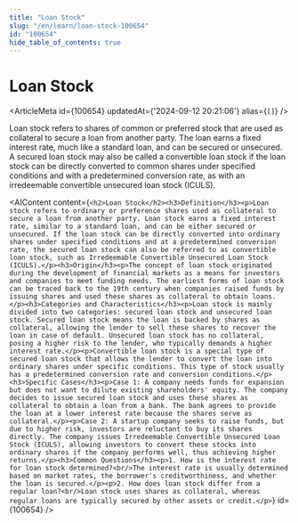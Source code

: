 ```yaml
---
title: "Loan Stock"
slug: "/en/learn/loan-stock-100654"
id: "100654"
hide_table_of_contents: true
---
```



# Loan Stock

<ArticleMeta id={100654} updatedAt={'2024-09-12 20:21:06'} alias={`[]`} />
<div className='border-solid border-b border-t-0 my-4 border-[var(--ifm-color-gray-300)]' />

Loan stock refers to shares of common or preferred stock that are used as collateral to secure a loan from another party. The loan earns a fixed interest rate, much like a standard loan, and can be secured or unsecured. A secured loan stock may also be called a convertible loan stock if the loan stock can be directly converted to common shares under specified conditions and with a predetermined conversion rate, as with an irredeemable convertible unsecured loan stock (ICULS).

<AIContent content={`<h2>Loan Stock</h2><h3>Definition</h3><p>Loan stock refers to ordinary or preference shares used as collateral to secure a loan from another party. Loan stock earns a fixed interest rate, similar to a standard loan, and can be either secured or unsecured. If the loan stock can be directly converted into ordinary shares under specified conditions and at a predetermined conversion rate, the secured loan stock can also be referred to as convertible loan stock, such as Irredeemable Convertible Unsecured Loan Stock (ICULS).</p><h3>Origin</h3><p>The concept of loan stock originated during the development of financial markets as a means for investors and companies to meet funding needs. The earliest forms of loan stock can be traced back to the 19th century when companies raised funds by issuing shares and used these shares as collateral to obtain loans.</p><h3>Categories and Characteristics</h3><p>Loan stock is mainly divided into two categories: secured loan stock and unsecured loan stock. Secured loan stock means the loan is backed by shares as collateral, allowing the lender to sell these shares to recover the loan in case of default. Unsecured loan stock has no collateral, posing a higher risk to the lender, who typically demands a higher interest rate.</p><p>Convertible loan stock is a special type of secured loan stock that allows the lender to convert the loan into ordinary shares under specific conditions. This type of stock usually has a predetermined conversion rate and conversion conditions.</p><h3>Specific Cases</h3><p>Case 1: A company needs funds for expansion but does not want to dilute existing shareholders' equity. The company decides to issue secured loan stock and uses these shares as collateral to obtain a loan from a bank. The bank agrees to provide the loan at a lower interest rate because the shares serve as collateral.</p><p>Case 2: A startup company seeks to raise funds, but due to higher risk, investors are reluctant to buy its shares directly. The company issues Irredeemable Convertible Unsecured Loan Stock (ICULS), allowing investors to convert these stocks into ordinary shares if the company performs well, thus achieving higher returns.</p><h3>Common Questions</h3><p>1. How is the interest rate for loan stock determined?<br/>The interest rate is usually determined based on market rates, the borrower's creditworthiness, and whether the loan is secured.</p><p>2. How does loan stock differ from a regular loan?<br/>Loan stock uses shares as collateral, whereas regular loans are typically secured by other assets or credit.</p>`} id={100654} />
